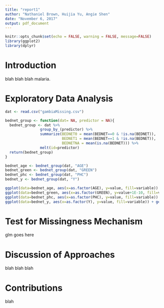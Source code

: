 ```yaml
---
title: "report1"
author: "Nathaniel Brown, Huijia Yu, Angie Shen"
date: "November 6, 2017"
output: pdf_document
---
```


```r
knitr::opts_chunk$set(echo = FALSE, warning = FALSE, message=FALSE)
library(ggplot2)
library(dplyr)
```

# Introduction

blah blah blah malaria.

# Exploratory Data Analysis

```r
dat <- read.csv("gambiaMissing.csv")

bednet_group <- function(dat= NA, predictor = NA){
  bednet_group <- dat %>% 
                group_by_(predictor) %>% 
                summarize(BEDNET0 = mean(BEDNET==0 & !is.na(BEDNET)), 
                          BEDNET1 = mean(BEDNET==1 & !is.na(BEDNET)), 
                          BEDNETNA = mean(is.na(BEDNET))) %>%
                melt(id=predictor)
  return(bednet_group)
}

bednet_age <- bednet_group(dat, "AGE")
bednet_green <- bednet_group(dat, "GREEN")
bednet_phc <- bednet_group(dat, "PHC")
bednet_y <- bednet_group(dat, "Y")

ggplot(data=bednet_age, aes(x=as.factor(AGE), y=value, fill=variable)) + geom_col(position="dodge")
ggplot(data=bednet_green, aes(x=as.factor(GREEN), y=value+1E-10, fill=variable)) + geom_col(position="dodge")
ggplot(data=bednet_phc, aes(x=as.factor(PHC), y=value, fill=variable)) + geom_col(position="dodge")
ggplot(data=bednet_y, aes(x=as.factor(Y), y=value, fill=variable)) + geom_col(position="dodge")
```

# Test for Missingness Mechanism

glm goes here

# Discussion of Approaches

blah blah blah

# Contributions

blah